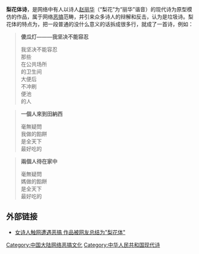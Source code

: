 {{copy edit|time=2010-10-26T06:32:33+00:00}}
{{unreferenced|time=2010-10-26T06:32:33+00:00}}
'''梨花体诗'''，是网络中有人以诗人[[趙麗華_(當代作家)|赵丽华]]（“梨花”为“丽华”谐音）的现代诗为原型模仿的作品，属于网络[[恶搞|恶搞]]范畴，并引来众多诗人的辩解和反击，认为是垃圾诗。梨花体的特点为，把一段普通的没什么意义的话拆成很多行，就成了一首诗，例如：
<blockquote style="border: 1px solid blue; padding: 0.5em 0.8em;">
'''傻瓜灯———我坚决不能容忍'''<p>

我坚决不能容忍<br>
那些<br>
在公共场所<br>
的卫生间<br>
大便后<br>
不冲刷<br>
便池<br>
的人</blockquote>

<blockquote style="border: 1px solid blue; padding: 0.5em 0.8em;">
'''一個人來到田納西'''<p>
毫無疑問<br>
我做的餡餅<br>
是全天下<br>
最好吃的</blockquote>

<blockquote style="border: 1px solid blue; padding: 0.5em 0.8em;">
'''兩個人待在家中'''<p>
毫無疑問<br>
媽做的餡餅<br>
是全天下<br>
最好吃的</blockquote>

==外部链接==
*[https://web.archive.org/web/20070329000953/http://www.ln.xinhuanet.com/itpd/2006-09/20/content_8084249.htm 女诗人触网遭遇恶搞 作品被网友总结为"梨花体"]

{{kuso-stub}}
[[Category:中国大陆网络恶搞文化|Category:中国大陆网络恶搞文化]]
[[Category:中华人民共和国现代诗|Category:中华人民共和国现代诗]]